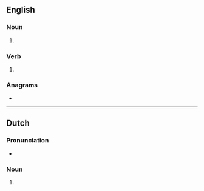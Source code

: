 ==English==

===Noun===
{{head|en|noun form}}

# {{plural of|en|holster}}

===Verb===
{{head|en|verb form}}

# {{en-third-person singular of|holster}}

===Anagrams===
* {{anagrams|en|a=ehlorsst|Hostlers|hostlers}}

----

==Dutch==

===Pronunciation===
* {{audio|nl|Nl-holsters.ogg|Audio}}

===Noun===
{{head|nl|noun form}}

# {{nl-noun form of|pl|holster}}